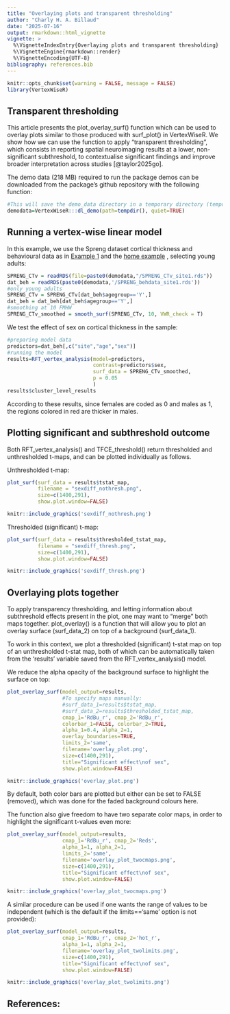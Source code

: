 ```yaml
---
title: "Overlaying plots and transparent thresholding"
author: "Charly H. A. Billaud"
date: "2025-07-16"
output: rmarkdown::html_vignette
vignette: >
  %\VignetteIndexEntry{Overlaying plots and transparent thresholding}
  %\VignetteEngine{rmarkdown::render}
  %\VignetteEncoding{UTF-8}
bibliography: references.bib
---
```


```r
knitr::opts_chunk$set(warning = FALSE, message = FALSE) 
library(VertexWiseR)
```

## Transparent thresholding

This article presents the plot_overlay_surf() function which can be used to overlay plots similar to those produced with surf_plot() in VertexWiseR. We show how we can use the function to apply "transparent thresholding", which consists in reporting spatial neuroimaging results at a lower, non-significant subthreshold, to contextualise significant findings and improve broader interpretation across studies [@taylor2025go].

The demo data (218 MB) required to run the package demos can be downloaded from the package's github repository with the following function:

```r
#This will save the demo_data directory in a temporary directory (tempdir(), but you can change it to your own path)
demodata=VertexWiseR:::dl_demo(path=tempdir(), quiet=TRUE)
```

## Running a vertex-wise linear model

In this example, we use the Spreng dataset cortical thickness and behavioural data as in [Example 1](https://cogbrainhealthlab.github.io/VertexWiseR/articles/VertexWiseR_Example_1.html) and the [home  example](https://cogbrainhealthlab.github.io/VertexWiseR/index.html) , selecting young adults:

```r
SPRENG_CTv = readRDS(file=paste0(demodata,"/SPRENG_CTv_site1.rds"))
dat_beh = readRDS(paste0(demodata,'/SPRENG_behdata_site1.rds'))
#only young adults
SPRENG_CTv = SPRENG_CTv[dat_beh$agegroup=='Y',]
dat_beh = dat_beh[dat_beh$agegroup=='Y',]
#smoothing at 10 FMHW
SPRENG_CTv_smoothed = smooth_surf(SPRENG_CTv, 10, VWR_check = T)
```

We test the effect of sex on cortical thickness in the sample:

```r
#preparing model data
predictors=dat_beh[,c("site","age","sex")]
#running the model
results=RFT_vertex_analysis(model=predictors, 
                            contrast=predictors$sex, 
                            surf_data = SPRENG_CTv_smoothed,
                            p = 0.05 
                            )
results$cluster_level_results
```

According to these results, since females are coded as 0 and males as 1, the regions colored in red are thicker in males.

## Plotting significant and subthreshold outcome

Both RFT_vertex_analysis() and TFCE_threshold() return thresholded and unthresholded t-maps, and can be plotted individually as follows.

Unthresholded t-map:

```r
plot_surf(surf_data = results$tstat_map,
          filename = "sexdiff_nothresh.png",
          size=c(1400,291),
          show.plot.window=FALSE)
```
```r
knitr::include_graphics('sexdiff_nothresh.png')
```

Thresholded (significant) t-map:

```r
plot_surf(surf_data = results$thresholded_tstat_map,
          filename = "sexdiff_thresh.png",
          size=c(1400,291),
          show.plot.window=FALSE)
```
```r
knitr::include_graphics('sexdiff_thresh.png')
```

## Overlaying plots together

To apply transparency thresholding, and letting information about subthreshold effects present in the plot, one may want to "merge" both maps together. plot_overlay() is a function that will allow you to plot an overlay surface (surf_data_2) on top of a background (surf_data_1).

To work in this context, we plot a thresholded (significant) t-stat map on top of an unthresholded t-stat map, both of which can be automatically taken from the 'results' variable saved from the RFT_vertex_analysis() model.

We reduce the alpha opacity of the background surface to highlight the surface on top:

```r
plot_overlay_surf(model_output=results,
                  #To specify maps manually:
                  #surf_data_1=results$tstat_map,
                  #surf_data_2=results$thresholded_tstat_map, 
                  cmap_1='RdBu_r', cmap_2='RdBu_r',
                  colorbar_1=FALSE, colorbar_2=TRUE,
                  alpha_1=0.4, alpha_2=1,
                  overlay_boundaries=TRUE,
                  limits_2='same',
                  filename='overlay_plot.png',
                  size=c(1400,291), 
                  title="Significant effect\nof sex",
                  show.plot.window=FALSE)
```
```r
knitr::include_graphics('overlay_plot.png')
```

By default, both color bars are plotted but either can be set to FALSE (removed), which was done for the faded background colours here.

The function also give freedom to have two separate color maps, in order to highlight the significant t-values even more:

```r
plot_overlay_surf(model_output=results, 
                  cmap_1='RdBu_r', cmap_2='Reds',
                  alpha_1=1, alpha_2=1,
                  limits_2='same',
                  filename='overlay_plot_twocmaps.png',
                  size=c(1400,291), 
                  title="Significant effect\nof sex",
                  show.plot.window=FALSE)
```
```r
knitr::include_graphics('overlay_plot_twocmaps.png')
```

A similar procedure can be used if one wants the range of values to be independent (which is the default if the limits=='same' option is not provided):

```r
plot_overlay_surf(model_output=results, 
                  cmap_1='RdBu_r', cmap_2='hot_r',
                  alpha_1=1, alpha_2=1,
                  filename='overlay_plot_twolimits.png',
                  size=c(1400,291),
                  title="Significant effect\nof sex",
                  show.plot.window=FALSE)
```
```r
knitr::include_graphics('overlay_plot_twolimits.png')
```

## References: